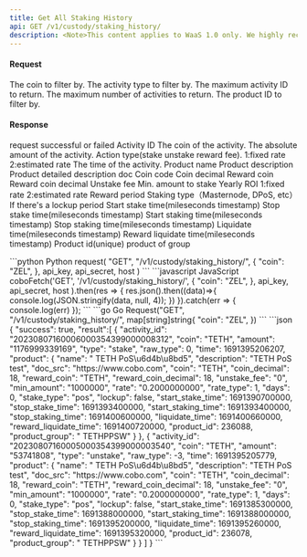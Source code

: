 ```yaml
---
title: Get All Staking History
api: GET /v1/custody/staking_history/ 
description: <Note>This content applies to WaaS 1.0 only. We highly recommend that you upgrade to <a href="/v2/guides/overview/introduction">WaaS 2.0</a>.</Note> This endpoint returns a list of staking activities for a given coin, with optional filters for activity type, maximum ID, limit, and product ID. The response includes the activity ID, coin, amount, type, raw type, time, and product information.
---
```

#### Request
<ParamField query="coin" type="String" >The coin to filter by.</ParamField>
<ParamField query="type" type="String" >The activity type to filter by.</ParamField>
<ParamField query="max_id" type="String" >The maximum activity ID to return.</ParamField>
<ParamField query="limit" type="String" >The maximum number of activities to return.</ParamField>
<ParamField query="product_id" type="Int" >The product ID to filter by.</ParamField>

#### Response
<ResponseField name="success" type="bool">request successful or failed</ResponseField>
<ResponseField name="result" type="object[]">
  <Expandable title="object">
    <ResponseField name="activity_id" type="String" >Activity ID</ResponseField>
    <ResponseField name="coin" type="String" >The coin of the activity.</ResponseField>
    <ResponseField name="amount" type="String" >The absolute amount of the activity.</ResponseField>
    <ResponseField name="type" type="String" >Action type(stake unstake reward fee).</ResponseField>
    <ResponseField name="raw_type" type="Int" >1:fixed rate 2:estimated rate</ResponseField>
    <ResponseField name="time" type="Int" >The time of the activity.</ResponseField>
    <ResponseField name="product" type="object" >
        <Expandable title="object">
            <ResponseField name="name" type="String" >Product name</ResponseField>
            <ResponseField name="description" type="String" >Product description</ResponseField>
            <ResponseField name="doc_src" type="String" >Product detailed description doc</ResponseField>
            <ResponseField name="coin" type="String" >Coin code</ResponseField>
            <ResponseField name="coin_decimal" type="Int" >Coin decimal</ResponseField>
            <ResponseField name="reward_coin" type="String" >Reward coin</ResponseField>
            <ResponseField name="reward_coin_decimal" type="Int" >Reward coin decimal</ResponseField>
            <ResponseField name="unstake_fee" type="String" >Unstake fee</ResponseField>
            <ResponseField name="min_amount" type="String" >Min. amount to stake</ResponseField>
            <ResponseField name="rate" type="String" >Yearly ROI</ResponseField>
            <ResponseField name="rate_type" type="Int" >1:fixed rate 2:estimated rate</ResponseField>
            <ResponseField name="days" type="Int" >Reward period</ResponseField>
            <ResponseField name="stake_type" type="String" >Staking type（Masternode, DPoS, etc）</ResponseField>
            <ResponseField name="lockup" type="Bool" >If there's a lockup period</ResponseField>
            <ResponseField name="start_stake_time" type="Int" >Start stake time(mileseconds timestamp)</ResponseField>
            <ResponseField name="stop_stake_time" type="Int" >Stop stake time(mileseconds timestamp)</ResponseField>
            <ResponseField name="start_staking_time" type="Int" >Start staking time(mileseconds timestamp)</ResponseField>
            <ResponseField name="stop_staking_time" type="Int" >Stop staking time(mileseconds timestamp)</ResponseField>
            <ResponseField name="liquidate_time" type="Int" >Liquidate time(mileseconds timestamp)</ResponseField>
            <ResponseField name="reward_liquidate_time" type="Int" >Reward liquidate time(mileseconds timestamp)</ResponseField>
            <ResponseField name="product_id" type="Int" >Product id(unique)</ResponseField>
            <ResponseField name="product_group" type="String" >product of group </ResponseField>
        </Expandable>
    </ResponseField>
  </Expandable>
</ResponseField>


<RequestExample>
```python Python
request(
    "GET",
    "/v1/custody/staking_history/",
    {
        "coin": "ZEL",
    },
    api_key, api_secret, host
)
```
```javascript JavaScript
coboFetch('GET', '/v1/custody/staking_history/',
        {
            "coin": "ZEL",
        },
        api_key, api_secret, host
    ).then(res => {
        res.json().then((data)=>{
            console.log(JSON.stringify(data, null, 4));
        })
    }).catch(err => {
        console.log(err)
    });
```
```go Go
Request("GET", "/v1/custody/staking_history/", map[string]string{
    "coin": "ZEL",
})
```
</RequestExample>

<ResponseExample>
```json
{
  "success": true,
  "result":[
  {
    "activity_id": "20230807160006000354399000008312",
    "coin": "TETH",
    "amount": "1176999339169",
    "type": "stake",
    "raw_type": 0,
    "time": 1691395206207,
    "product": {
      "name": " TETH PoS\u6d4b\u8bd5",
      "description": "TETH PoS test",
      "doc_src": "https://www.cobo.com",
      "coin": "TETH",
      "coin_decimal": 18,
      "reward_coin": "TETH",
      "reward_coin_decimal": 18,
      "unstake_fee": "0",
      "min_amount": "1000000",
      "rate": "0.2000000000",
      "rate_type": 1,
      "days": 0,
      "stake_type": "pos",
      "lockup": false,
      "start_stake_time": 1691390700000,
      "stop_stake_time": 1691393400000,
      "start_staking_time": 1691393400000,
      "stop_staking_time": 1691400600000,
      "liquidate_time": 1691400660000,
      "reward_liquidate_time": 1691400720000,
      "product_id": 236088,
      "product_group": " TETHPPSW"
    }
  },
  {
    "activity_id": "20230807160005000354399000003540",
    "coin": "TETH",
    "amount": "53741808",
    "type": "unstake",
    "raw_type": -3,
    "time": 1691395205779,
    "product": {
      "name": " TETH PoS\u6d4b\u8bd5",
      "description": "TETH PoS test",
      "doc_src": "https://www.cobo.com",
      "coin": "TETH",
      "coin_decimal": 18,
      "reward_coin": "TETH",
      "reward_coin_decimal": 18,
      "unstake_fee": "0",
      "min_amount": "1000000",
      "rate": "0.2000000000",
      "rate_type": 1,
      "days": 0,
      "stake_type": "pos",
      "lockup": false,
      "start_stake_time": 1691385300000,
      "stop_stake_time": 1691388000000,
      "start_staking_time": 1691388000000,
      "stop_staking_time": 1691395200000,
      "liquidate_time": 1691395260000,
      "reward_liquidate_time": 1691395320000,
      "product_id": 236078,
      "product_group": " TETHPPSW"
    }
  }
  ]
}
```
</ResponseExample>
